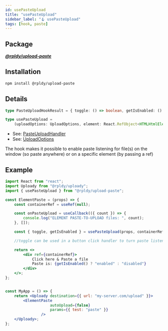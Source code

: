 ```yaml
---
id: usePasteUpload
title: "usePasteUpload"
sidebar_label: "🪝 usePasteUpload"
tags: [hook, paste]
---
```


## Package

**_[@rpldy/upload-paste](../../packages/rpldy-upload-paste)_**

## Installation

```bash npm2yarn
npm install @rpldy/upload-paste
```

## Details

```typescript
type PasteUploadHookResult = { toggle: () => boolean, getIsEnabled: () => boolean};

type usePasteUpload =
    (uploadOptions: UploadOptions, element: React.RefObject<HTMLHtmlElement>, onPasteUpload: PasteUploadHandler) => PasteUploadHookResult;
```

- See: [PasteUploadHandler](../types#pasteuploadhandler)
- See: [UploadOptions](../types#uploadoptions)

The hook makes it possible to enable paste listening for file(s) on the window (so paste anywhere)
or on a specific element (by passing a ref)

## Example

```jsx
import React from "react";
import Uploady from "@rpldy/uploady";
import { usePasteUpload } from "@rpldy/upload-paste";

const ElementPaste = (props) => {
    const containerRef = useRef(null);

    const onPasteUpload = useCallback(({ count }) => {
        console.log("ELEMENT PASTE-TO-UPLOAD files: ", count);
    }, []);

    const { toggle, getIsEnabled } = usePasteUpload(props, containerRef, onPasteUpload);

    //toggle can be used in a button click handler to turn paste listening on/off

    return <>
        <div ref={containerRef}>
            Click here & Paste a file
            Paste is: {getIsEnabled() ? "enabled" : "disabled"}
        </div>
    </>;
};


const MyApp = () => {
    return <Uploady destination={{ url: "my-server.com/upload" }}>
        <ElementPaste
					autoUpload={false}
					params={{ test: "paste" }}
				/>
    </Uploady>;
};
```
